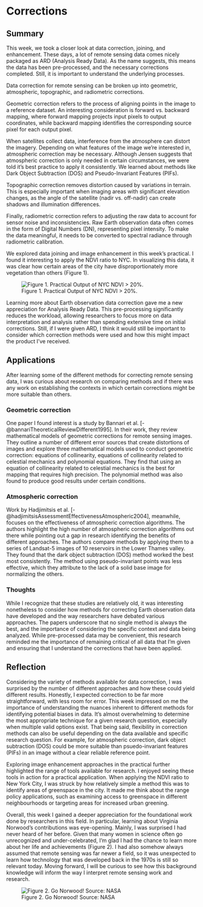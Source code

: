 # Corrections

## Summary

This week, we took a closer look at data correction, joining, and enhancement. These days, a lot of remote sensing data comes nicely packaged as ARD (Analysis Ready Data). As the name suggests, this means the data has been pre-processed, and the necessary corrections completed. Still, it is important to understand the underlying processes.

Data correction for remote sensing can be broken up into geometric, atmospheric, topographic, and radiometric corrections.

Geometric correction refers to the process of aligning points in the image to a reference dataset. An interesting consideration is forward vs. backward mapping, where forward mapping projects input pixels to output coordinates, while backward mapping identifies the corresponding source pixel for each output pixel.

When satellites collect data, interference from the atmosphere can distort the imagery. Depending on what features of the image we're interested in, atmospheric correction may be necessary. Although Jensen suggests that atmospheric correction is only needed in certain circumstances, we were told it’s best practice to apply it consistently. We learned about methods like Dark Object Subtraction (DOS) and Pseudo-Invariant Features (PIFs).

Topographic correction removes distortion caused by variations in terrain. This is especially important when imaging areas with significant elevation changes, as the angle of the satellite (nadir vs. off-nadir) can create shadows and illumination differences.

Finally, radiometric correction refers to adjusting the raw data to account for sensor noise and inconsistencies. Raw Earth observation data often comes in the form of Digital Numbers (DN), representing pixel intensity. To make the data meaningful, it needs to be converted to spectral radiance through radiometric calibration.

We explored data joining and image enhancement in this week’s practical. I found it interesting to apply the NDVI ratio to NYC. In visualizing this data, it was clear how certain areas of the city have disproportionately more vegetation than others (Figure 1).

![Figure 1. Practical Output of NYC NDVI \> 20%.](images/nyc.png)

Learning more about Earth observation data correction gave me a new appreciation for Analysis Ready Data. This pre-processing significantly reduces the workload, allowing researchers to focus more on data interpretation and analysis rather than spending extensive time on initial corrections. Still, if I were given ARD, I think it would still be important to consider which correction methods were used and how this might impact the product I’ve received.

## Applications

After learning some of the different methods for correcting remote sensing data, I was curious about research on comparing methods and if there was any work on establishing the contexts in which certain corrections might be more suitable than others.

### Geometric correction

One paper I found interest is a study by Bannari et al. [-@bannariTheoreticalReviewDifferent1995]. In their work, they review mathematical models of geometric corrections for remote sensing images. They outline a number of different error sources that create distortions of images and explore three mathematical models used to conduct geometric correction: equations of collinearity, equations of collinearity related to celestial mechanics and polynomial equations. They find that using an equation of collinearity related to celestial mechanics is the best for mapping that requires high precision. The polynomial method was also found to produce good results under certain conditions.

### Atmospheric correction

Work by Hadjimitsis et al. [-@hadjimitsisAssessmentEffectivenessAtmospheric2004], meanwhile, focuses on the effectiveness of atmospheric correction algorithms. The authors highlight the high number of atmospheric correction algorithms out there while pointing out a gap in research identifying the benefits of different approaches. The authors compare methods by applying them to a series of Landsat-5 images of 10 reservoirs in the Lower Thames valley. They found that the dark object subtraction (DOS) method worked the best most consistently. The method using pseudo-invariant points was less effective, which they attribute to the lack of a solid base image for normalizing the others.

### Thoughts

While I recognize that these studies are relatively old, it was interesting nonetheless to consider how methods for correcting Earth observation data have developed and the way researchers have debated various approaches. The papers underscore that no single method is always the best, and the importance of considering the specific context and data being analyzed. While pre-processed data may be convenient, this research reminded me the importance of remaining critical of all data that I’m given and ensuring that I understand the corrections that have been applied.

## Reflection

Considering the variety of methods available for data correction, I was surprised by the number of different approaches and how these could yield different results. Honestly, I expected correction to be far more straightforward, with less room for error. This week impressed on me the importance of understanding the nuances inherent to different methods for identifying potential biases in data. It's almost overwhelming to determine the most appropriate technique for a given research question, especially when multiple valid options exist. That being said, flexibility in correction methods can also be useful depending on the data available and specific research question. For example, for atmospheric correction, dark object subtraction (DOS) could be more suitable than psuedo-invariant features (PIFs) in an image without a clear reliable reference point.

Exploring image enhancement approaches in the practical further highlighted the range of tools available for research. I enjoyed seeing these tools in action for a practical application. When applying the NDVI ratio to New York City, I was struck by how relatively simple a method this was to identify areas of greenspace in the city. It made me think about the range policy applications, such as examining access to greenspace in different neighbourhoods or targeting areas for increased urban greening.

Overall, this week I gained a deeper appreciation for the foundational work done by researchers in this field. In particular, learning about Virginia Norwood’s contributions was eye-opening. Mainly, I was surprised I had never heard of her before. Given that many women in science often go unrecognized and under-celebrated, I’m glad I had the chance to learn more about her life and achievements (Figure 2). I had also somehow always assumed that remote sensing was far newer a field, so it was unexpected to learn how technology that was developed back in the 1970s is still so relevant today. Moving forward, I will be curious to see how this background knowledge will inform the way I interpret remote sensing work and research.

![Figure 2. Go Norwood! Source: NASA](https://landsat.gsfc.nasa.gov/wp-content/uploads/2022/03/Virginia_PowellAward.png)

